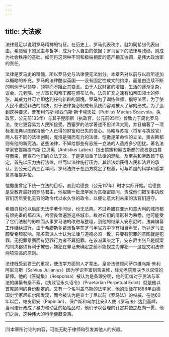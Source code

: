 ```yaml
---
---
---
```

title: 大法家
---




法律最足以说明罗马精神的特征。在历史上，罗马代表秩序，就如同希腊代表自由。希腊留下的民主与哲学，成为个人自由的依据；罗马留下的法律与政绩，则成为社会秩序的基础。如何将这两种不同和极端相反的遗产相互协调，是伟大政治家的责任。

法律是罗马史的精髓，所以罗马史与法律便无法划分。本章系对以前与以后所述加以概略的补充。罗马的法律酷似英国——没有固定性成文的约束，而是由连续不断的判例予以领导，领导而不阻止其变革。由于人民财富的增加，生活的逐渐复杂，议会、元老院、地方首长和帝王都在颁布法令。法典扩充之速有如帝国领土的伸张，其威力并可立即达到任何新辟的国境。罗马为了训练律师，指导法官，为了使人民不遭受非法的判决，对于法律势必制成有系统而容易被人了解的形式。为了达到这种要求，普布利乌斯·穆西乌斯·斯卡埃沃拉（Publius Mucius Scaevola，执政官，公元前133年）与其子昆图斯（执政官，公元前95年）曾致力于简化罗马法，使它更容易为人民所接受。西塞罗的法学著述不但洋洋大观，并且编著了一项标准法典以图保持他个人已得的财富和已失的信心。马略与苏拉（将军与执政官）两人有不同的法律创制，庞培是强而有力的法律，恺撒是革命性的立法，奥古斯都则有他的新宪法。这些法律，不知给那些有志统一立法的人造成多少困扰。著名法学家安提斯提乌斯·拉贝奥（Antistius Labeo）指出恺撒和奥古斯都的政权是由篡夺而来，而宣布他们的立法无效，于是更加重了法律的混乱。及至共和帝政趋于稳定，首先以压力执行法律，继而以法律施行压力，其新法始获得人民和法界的承认。到公元后两三百年间，罗马法终于在西方奠定了根基，可与希腊的科学和哲学奠基相提并论。

恺撒虽曾定下统一立法的目标，直到哈德良（公元117年）时才实际开始。哈德良是受教育最好的罗马君主，他招集一批法学家为其枢密顾问，责成他们把军事执政官们历年变化无穷的政令代以永久性的政令，以便让意大利未来的法官们遵守。

希腊自梭伦以后即无法学著作问世，也无法典。不过希腊在亚洲和意大利的城市都有很完备的都市法。哈德良曾遍游这些城市，故对它们的情形甚为熟悉，他可能受了它们法制的影响而从事罗马法的改进与整理，到他的继承人安东尼时，法典编纂工作继续进行。由于希腊斯多葛派哲学在罗马半官方中享有相当声誉，所以罗马法颇受希腊影响。斯多葛派人士认为法律与道德必须一致，只要有犯罪的意图就是犯罪，无犯罪意图而有犯罪行为者不算犯罪。在该派熏染之下，安东尼主张凡是疑案的判决都须有利于被告，嫌犯在罪证未确定之前不能视之为罪犯——这是文明法律两项崇高的原则。

法律既受到君王的重视，使法学方面的人才辈出，皇帝法律顾问萨尔维乌斯·朱利阿尼乌斯（Salvius Julianius）因为学识丰富刻苦进修，经元老院票决予以双倍的薪俸。他的《答疑集》（Responsa）被认为是条理分明，他的汇编对于民法与军法的编纂有条不紊，《执政官永久诏令》（Praetorian Perpetual Edict）就是他以首席顾问的身份制定的。又有一个名叫盖乌斯的法学家，他的法律在1886年由德国史学家尼布尔所发现，而今被认为是查士丁尼以前《罗马法》的权威，在他60年以后，帕皮尼安（Papinian）、保卢斯和乌尔比安3人使《罗马法》达到高峰，当司法行政成了暴力和动乱的牺牲品时，他们予以合理的订定并使之趋向一贯。他们之后，这种伟大的科学便趋没落。



* * *



[1]本章所讨论的内容，可能无助于律师和引发其他人的兴趣。